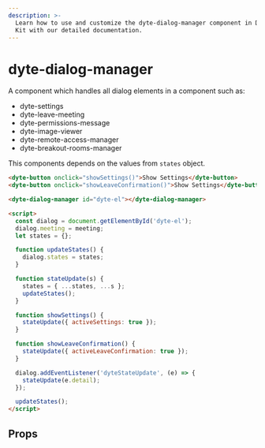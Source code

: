 ```yaml
---
description: >-
  Learn how to use and customize the dyte-dialog-manager component in Dyte's UI
  Kit with our detailed documentation.
---
```


# dyte-dialog-manager

A component which handles all dialog elements in a component such as:

- dyte-settings
- dyte-leave-meeting
- dyte-permissions-message
- dyte-image-viewer
- dyte-remote-access-manager
- dyte-breakout-rooms-manager

This components depends on the values from `states` object.

```html
<dyte-button onclick="showSettings()">Show Settings</dyte-button>
<dyte-button onclick="showLeaveConfirmation()">Show Settings</dyte-button>

<dyte-dialog-manager id="dyte-el"></dyte-dialog-manager>

<script>
  const dialog = document.getElementById('dyte-el');
  dialog.meeting = meeting;
  let states = {};

  function updateStates() {
    dialog.states = states;
  }

  function stateUpdate(s) {
    states = { ...states, ...s };
    updateStates();
  }

  function showSettings() {
    stateUpdate({ activeSettings: true });
  }

  function showLeaveConfirmation() {
    stateUpdate({ activeLeaveConfirmation: true });
  }

  dialog.addEventListener('dyteStateUpdate', (e) => {
    stateUpdate(e.detail);
  });

  updateStates();
</script>
```

## Props

<PropsTable of="dyte-dialog-manager" />

<head>
  <title>UI Kit dyte-dialog-manager</title>
</head>
